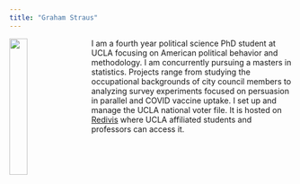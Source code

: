 ```yaml
---
title: "Graham Straus"
---
```


<style>
  .title{
    display: none;
  }
</style>

<link rel="stylesheet" href="styles.css" type="text/css">

<img src="files/IMG_4206.jpeg" style="width:25%;  margin-right: 20px" align="left">

I am a fourth year political science PhD student at UCLA focusing on American political behavior and methodology. I am concurrently pursuing a masters in statistics. 
Projects range from studying the occupational backgrounds of city council members to analyzing survey experiments focused on persuasion in parallel and COVID vaccine 
uptake. I set up and manage the UCLA national voter file. It is hosted on <a href="https://redivis.com/datasets/4r1c-d6j182y87">Redivis</a> where UCLA affiliated students
and professors can access it.


